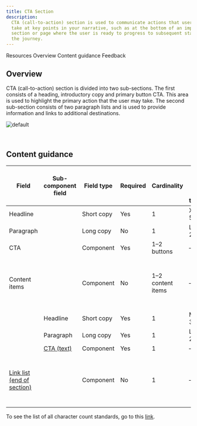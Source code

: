 ```yaml
---
title: CTA Section
description:
  CTA (call-to-action) section is used to communicate actions that users can
  take at key points in your narrative, such as at the bottom of an important
  section or page where the user is ready to progress to subsequent stages in
  the journey.
---
```



<ComponentDescription name="CTA section" type="layout" />

<AnchorLinks>

<AnchorLink>Resources</AnchorLink>
<AnchorLink>Overview</AnchorLink>
<AnchorLink>Content guidance</AnchorLink>
<AnchorLink>Feedback</AnchorLink>

</AnchorLinks>

<ResourceLinks name="CTA section" type="layout" />

## Overview

CTA (call-to-action) section is divided into two sub-sections. The first
consists of a heading, introductory copy and primary button CTA. This area is
used to highlight the primary action that the user may take. The second
sub-section consists of two paragraph lists and is used to provide information
and links to additional destinations.

![default](../..//images/pattern/cta-section/cta-section.jpg)

<br />

## Content guidance

| Field                                                                                                   | Sub-component <br/>field                                                | Field type | Required | Cardinality       | Max character size <br/>(English / translated) | Notes                                                          |
| ------------------------------------------------------------------------------------------------------- | ----------------------------------------------------------------------- | ---------- | -------- | ----------------- | ---------------------------------------------- | -------------------------------------------------------------- |
| Headline                                                                                                |                                                                         | Short copy | Yes      | 1                 | XXS (40 / 55)                                  | –                                                              |
| Paragraph                                                                                               |                                                                         | Long copy  | No       | 1                 | L (150 / 200)                                  | –                                                              |
| CTA                                                                                                     |                                                                         | Component  | Yes      | 1–2 buttons       | –                                              | –                                                              |
| Content items                                                                                           |                                                                         | Component  | No       | 1–2 content items | –                                              | You can choose either Content items or the Link list component |
|                                                                                                         | Headline                                                                | Short copy | Yes      | 1                 | Micro (20 / 32)                                | –                                                              |
|                                                                                                         | Paragraph                                                               | Long copy  | Yes      | 1                 | L (150 / 200)                                  | –                                                              |
|                                                                                                         | [CTA (text)](https://www.ibm.com/standards/carbon/components/cta/#text) | Component  | Yes      | 1                 | –                                              | –                                                              |
| [Link list (end of section)](https://www.ibm.com/standards/carbon/components/link-list/#end-of-section) |                                                                         | Component  | No       | 1                 | –                                              | You can choose either Content items or the Link list component |

To see the list of all character count standards, go to this
<a href="https://github.com/carbon-design-system/carbon-for-ibm-dotcom-website/wiki/Character-count-standards" target="_blank" rel="noreferrer">link</a>.

<ComponentFooter name="CTA section" type="layout" />
